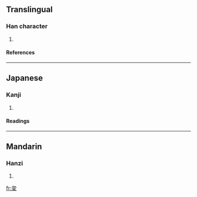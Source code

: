 ==Translingual==
===Han character===
{{Han char|rn=35|rad=夊|as=04|sn=7|four=|canj=戈金竹水 (ICHE)}}
# {{defn|Han|sort=夊04}}
====References====
{{Han ref|kx=0245.030|dkj=05711|dj=0485.210|hdz=20868.120|uh=590B|ud=22795}}
----
==Japanese==
===Kanji===
{{ja-kanji|grade=|rs=夊04}}
# {{defn|Japanese}} 
====Readings====
{{ja-readings|on=[[しゅん]] (shun)|kun=[[おごりいる]] (ogoriiru), [[うずくまる]] (uzukumaru)}}
----
==Mandarin==
===Hanzi===
{{cmn-hanzi|pin=[[qūn]] ([[qun1]])|wg=ch'ün<sup>1</sup>}}
# {{defn|Mandarin}}

[[fr:夋]]